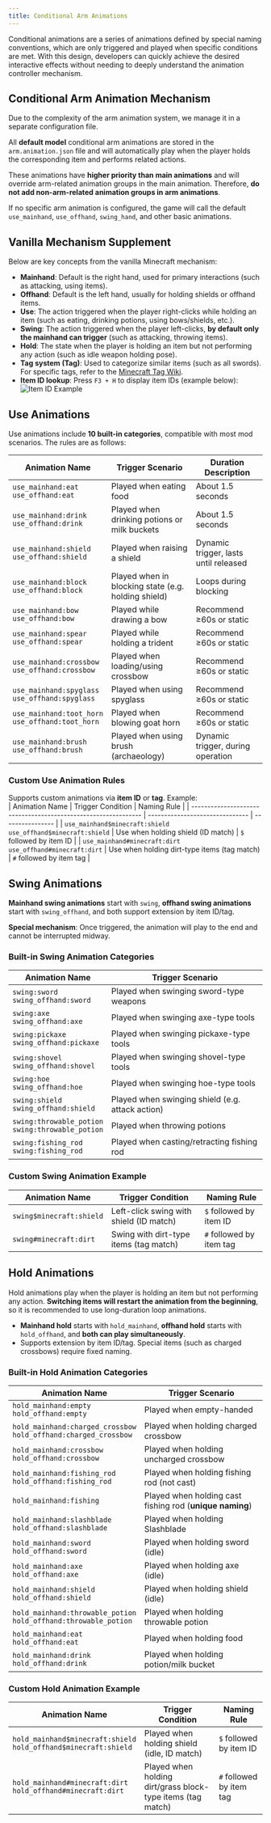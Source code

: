 ```yaml
---
title: Conditional Arm Animations
---
```



Conditional animations are a series of animations defined by special naming conventions, which are only triggered and played when specific conditions are met. With this design, developers can quickly achieve the desired interactive effects without needing to deeply understand the animation controller mechanism.

## Conditional Arm Animation Mechanism

Due to the complexity of the arm animation system, we manage it in a separate configuration file.

All **default model** conditional arm animations are stored in the `arm.animation.json` file and will automatically play when the player holds the corresponding item and performs related actions.

These animations have **higher priority than main animations** and will override arm-related animation groups in the main animation. Therefore, **do not add non-arm-related animation groups in arm animations**.

If no specific arm animation is configured, the game will call the default `use_mainhand`, `use_offhand`, `swing_hand`, and other basic animations.

## Vanilla Mechanism Supplement

Below are key concepts from the vanilla Minecraft mechanism:

- **Mainhand**: Default is the right hand, used for primary interactions (such as attacking, using items).
- **Offhand**: Default is the left hand, usually for holding shields or offhand items.
- **Use**: The action triggered when the player right-clicks while holding an item (such as eating, drinking potions, using bows/shields, etc.).
- **Swing**: The action triggered when the player left-clicks, **by default only the mainhand can trigger** (such as attacking, throwing items).
- **Hold**: The state when the player is holding an item but not performing any action (such as idle weapon holding pose).
- **Tag system (Tag)**: Used to categorize similar items (such as all swords). For specific tags, refer to the [Minecraft Tag Wiki](https://minecraft.fandom.com/wiki/Tag).
- **Item ID lookup**: Press `F3 + H` to display item IDs (example below):  
  ![Item ID Example](https://s2.loli.net/2023/06/25/BTo2G4dPbK5SlAq.png)

## Use Animations

Use animations include **10 built-in categories**, compatible with most mod scenarios. The rules are as follows:

| Animation Name                                         | Trigger Scenario                | Duration Description         |
| ------------------------------------------------------ | ------------------------------- | --------------------------- |
| `use_mainhand:eat`<br/>`use_offhand:eat`               | Played when eating food         | About 1.5 seconds           |
| `use_mainhand:drink`<br/>`use_offhand:drink`           | Played when drinking potions or milk buckets | About 1.5 seconds           |
| `use_mainhand:shield`<br/>`use_offhand:shield`         | Played when raising a shield    | Dynamic trigger, lasts until released |
| `use_mainhand:block`<br/>`use_offhand:block`           | Played when in blocking state (e.g. holding shield) | Loops during blocking       |
| `use_mainhand:bow`<br/>`use_offhand:bow`               | Played while drawing a bow      | Recommend ≥60s or static    |
| `use_mainhand:spear`<br/>`use_offhand:spear`           | Played while holding a trident  | Recommend ≥60s or static    |
| `use_mainhand:crossbow`<br/>`use_offhand:crossbow`     | Played when loading/using crossbow | Recommend ≥60s or static    |
| `use_mainhand:spyglass`<br/>`use_offhand:spyglass`     | Played when using spyglass      | Recommend ≥60s or static    |
| `use_mainhand:toot_horn`<br/>`use_offhand:toot_horn`   | Played when blowing goat horn   | Recommend ≥60s or static    |
| `use_mainhand:brush`<br/>`use_offhand:brush`           | Played when using brush (archaeology) | Dynamic trigger, during operation |

### Custom Use Animation Rules

Supports custom animations via **item ID** or **tag**. Example:  
| Animation Name | Trigger Condition | Naming Rule |
| -------------------------------------------------------------- | ------------------------------- | ---------------- |
| `use_mainhand$minecraft:shield`<br/>`use_offhand$minecraft:shield` | Use when holding shield (ID match) | `$` followed by item ID |
| `use_mainhand#minecraft:dirt`<br/>`use_offhand#minecraft:dirt`     | Use when holding dirt-type items (tag match) | `#` followed by item tag |

## Swing Animations

**Mainhand swing animations** start with `swing`, **offhand swing animations** start with `swing_offhand`, and both support extension by item ID/tag.

**Special mechanism**: Once triggered, the animation will play to the end and cannot be interrupted midway.

### Built-in Swing Animation Categories

| Animation Name                                         | Trigger Scenario                                    |
| ------------------------------------------------------ | -------------------------------------------------- |
| `swing:sword`<br/>`swing_offhand:sword`               | Played when swinging sword-type weapons            |
| `swing:axe`<br/>`swing_offhand:axe`                   | Played when swinging axe-type tools                |
| `swing:pickaxe`<br/>`swing_offhand:pickaxe`           | Played when swinging pickaxe-type tools            |
| `swing:shovel`<br/>`swing_offhand:shovel`             | Played when swinging shovel-type tools             |
| `swing:hoe`<br/>`swing_offhand:hoe`                   | Played when swinging hoe-type tools                |
| `swing:shield`<br/>`swing_offhand:shield`             | Played when swinging shield (e.g. attack action)   |
| `swing:throwable_potion`<br/>`swing:throwable_potion` | Played when throwing potions                       |
| `swing:fishing_rod`<br/>`swing:fishing_rod`           | Played when casting/retracting fishing rod <Badge type="tip" text="Added in 2.3.0"/> |

### Custom Swing Animation Example

| Animation Name             | Trigger Condition                  | Naming Rule         |
| -------------------------- | ---------------------------------- | ------------------- |
| `swing$minecraft:shield`   | Left-click swing with shield (ID match) | `$` followed by item ID  |
| `swing#minecraft:dirt`     | Swing with dirt-type items (tag match)  | `#` followed by item tag |

## Hold Animations

Hold animations play when the player is holding an item but not performing any action. **Switching items will restart the animation from the beginning**, so it is recommended to use long-duration loop animations.

- **Mainhand hold** starts with `hold_mainhand`, **offhand hold** starts with `hold_offhand`, and **both can play simultaneously**.
- Supports extension by item ID/tag. Special items (such as charged crossbows) require fixed naming.

### Built-in Hold Animation Categories

| Animation Name                                                     | Trigger Scenario                                              |
| ------------------------------------------------------------------ | ------------------------------------------------------------- |
| `hold_mainhand:empty`<br/>`hold_offhand:empty`                     | Played when empty-handed                                      |
| `hold_mainhand:charged_crossbow`<br/>`hold_offhand:charged_crossbow` | Played when holding charged crossbow                          |
| `hold_mainhand:crossbow`<br/>`hold_offhand:crossbow`               | Played when holding uncharged crossbow                        |
| `hold_mainhand:fishing_rod`<br/>`hold_offhand:fishing_rod`         | Played when holding fishing rod (not cast) <Badge type="tip" text="Added in 2.3.0"/> |
| `hold_mainhand:fishing`                                            | Played when holding cast fishing rod (**unique naming**)      |
| `hold_mainhand:slashblade`<br/>`hold_offhand:slashblade`           | Played when holding Slashblade <Badge type="tip" text="Added in 2.3.0"/> |
| `hold_mainhand:sword`<br/>`hold_offhand:sword`                     | Played when holding sword (idle)                              |
| `hold_mainhand:axe`<br/>`hold_offhand:axe`                         | Played when holding axe (idle)                                |
| `hold_mainhand:shield`<br/>`hold_offhand:shield`                   | Played when holding shield (idle)                             |
| `hold_mainhand:throwable_potion`<br/>`hold_offhand:throwable_potion` | Played when holding throwable potion                         |
| `hold_mainhand:eat`<br/>`hold_offhand:eat`                         | Played when holding food                                      |
| `hold_mainhand:drink`<br/>`hold_offhand:drink`                     | Played when holding potion/milk bucket                        |

### Custom Hold Animation Example

| Animation Name                                                     | Trigger Condition                              | Naming Rule         |
| ------------------------------------------------------------------ | ---------------------------------------------- | ------------------- |
| `hold_mainhand$minecraft:shield`<br/>`hold_offhand$minecraft:shield` | Played when holding shield (idle, ID match)    | `$` followed by item ID  |
| `hold_mainhand#minecraft:dirt`<br/>`hold_offhand#minecraft:dirt`     | Played when holding dirt/grass block-type items (tag match) | `#` followed by item tag |

